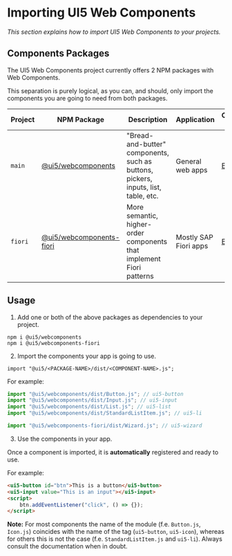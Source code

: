 
<Meta title="Docs/Getting started/Importing components" />

# Importing UI5 Web Components

*This section explains how to import UI5 Web Components to your projects.*

## Components Packages

The UI5 Web Components project currently offers 2 NPM packages with Web Components.

This separation is purely logical, as you can, and should, only import the components you are going to need from both packages. 

| Project | NPM Package                                                                        | Description                                                                          | Application           | Components List                                                   |
|---------|------------------------------------------------------------------------------------|--------------------------------------------------------------------------------------|-----------------------|-------------------------------------------------------------------|
| `main`  | [@ui5/webcomponents](https://www.npmjs.com/package/@ui5/webcomponents)             | "Bread-and-butter" components, such as buttons, pickers, inputs, list, table, etc. | General web apps      | [Explore](https://www.npmjs.com/package/@ui5/webcomponents)       |
| `fiori` | [@ui5/webcomponents-fiori](https://www.npmjs.com/package/@ui5/webcomponents-fiori) | More semantic, higher-order components that implement Fiori patterns                 | Mostly SAP Fiori apps | [Explore](https://www.npmjs.com/package/@ui5/webcomponents-fiori) |

## Usage


1. Add one or both of the above packages as dependencies to your project.

```
npm i @ui5/webcomponents
npm i @ui5/webcomponents-fiori
```

2. Import the components your app is going to use.

`import "@ui5/<PACKAGE-NAME>/dist/<COMPONENT-NAME>.js";`

For example:

```js
import "@ui5/webcomponents/dist/Button.js"; // ui5-button
import "@ui5/webcomponents/dist/Input.js"; // ui5-input
import "@ui5/webcomponents/dist/List.js"; // ui5-list
import "@ui5/webcomponents/dist/StandardListItem.js"; // ui5-li

import "@ui5/webcomponents-fiori/dist/Wizard.js"; // ui5-wizard
```

3. Use the components in your app.

Once a component is imported, it is **automatically** registered and ready to use. 

For example:

```html
<ui5-button id="btn">This is a button</ui5-button>
<ui5-input value="This is an input"></ui5-input>
<script>
    btn.addEventListener("click", () => {});
</script>
```

**Note:** For most components the name of the module (f.e. `Button.js`, `Icon.js`) coincides with the name of the tag (`ui5-button`, `ui5-icon`), 
whereas for others this is not the case (f.e. `StandardListItem.js` and `ui5-li`). Always consult the documentation when in doubt.

<Footer />